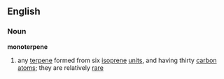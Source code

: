==English==
===Noun===
'''monoterpene'''
#{{chemistry}} any [[terpene]] formed from six [[isoprene]] [[unit]]s, and having thirty [[carbon]] [[atom]]s; they are relatively [[rare]]